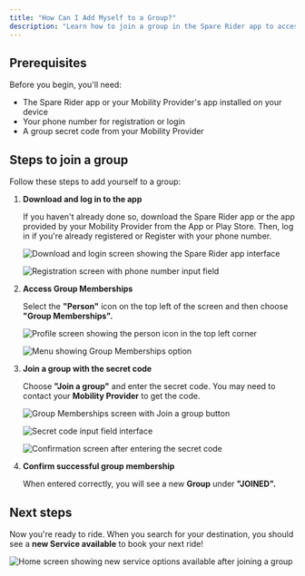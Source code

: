 ```yaml
---
title: "How Can I Add Myself to a Group?"
description: "Learn how to join a group in the Spare Rider app to access new services and booking options."
---
```


## Prerequisites

Before you begin, you'll need:
- The Spare Rider app or your Mobility Provider's app installed on your device
- Your phone number for registration or login
- A group secret code from your Mobility Provider

## Steps to join a group

Follow these steps to add yourself to a group:

1. **Download and log in to the app**
   
   If you haven't already done so, download the Spare Rider app or the app provided by your Mobility Provider from the App or Play Store. Then, log in if you're already registered or Register with your phone number.

   ![Download and login screen showing the Spare Rider app interface](../../../images/spare-rider/group-joining/download-login-screen.jpeg)
   
   ![Registration screen with phone number input field](../../../images/spare-rider/group-joining/registration-phone-number-input.jpeg)

2. **Access Group Memberships**
   
   Select the **"Person"** icon on the top left of the screen and then choose **"Group Memberships".**

   ![Profile screen showing the person icon in the top left corner](../../../images/spare-rider/group-joining/profile-screen-person-icon.jpeg)
   
   ![Menu showing Group Memberships option](../../../images/spare-rider/group-joining/menu-group-memberships-option.jpeg)

3. **Join a group with the secret code**
   
   Choose **"Join a group"** and enter the secret code. You may need to contact your **Mobility Provider** to get the code.

   ![Group Memberships screen with Join a group button](../../../images/spare-rider/group-joining/group-memberships-join-group-button.png)
   
   ![Secret code input field interface](../../../images/spare-rider/group-joining/secret-code-input-field.jpeg)
   
   ![Confirmation screen after entering the secret code](../../../images/spare-rider/group-joining/confirmation-screen-secret-code.jpeg)

4. **Confirm successful group membership**
   
   When entered correctly, you will see a new **Group** under **"JOINED".**

## Next steps

Now you're ready to ride. When you search for your destination, you should see a **new Service available** to book your next ride!

![Home screen showing new service options available after joining a group](../../../images/spare-rider/group-joining/home-screen-new-service-options.jpeg)

